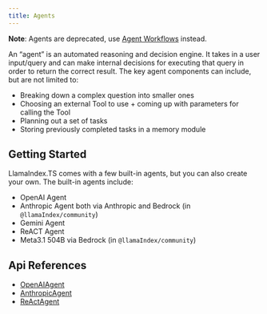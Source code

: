 ```yaml
---
title: Agents
---
```


**Note**: Agents are deprecated, use [Agent Workflows](/docs/llamaindex/modules/agent_workflow) instead.

An “agent” is an automated reasoning and decision engine. It takes in a user input/query and can make internal decisions for executing that query in order to return the correct result. The key agent components can include, but are not limited to:

- Breaking down a complex question into smaller ones
- Choosing an external Tool to use + coming up with parameters for calling the Tool
- Planning out a set of tasks
- Storing previously completed tasks in a memory module

## Getting Started

LlamaIndex.TS comes with a few built-in agents, but you can also create your own. The built-in agents include:

- OpenAI Agent
- Anthropic Agent both via Anthropic and Bedrock (in `@llamaIndex/community`)
- Gemini Agent
- ReACT Agent
- Meta3.1 504B via Bedrock (in `@llamaIndex/community`)

## Api References

- [OpenAIAgent](/docs/api/classes/OpenAIAgent)
- [AnthropicAgent](/docs/api/classes/AnthropicAgent)
- [ReActAgent](/docs/api/classes/ReActAgent)
